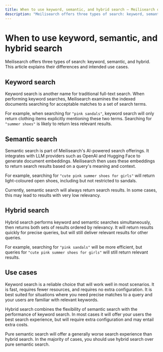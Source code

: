 ```yaml
---
title: When to use keyword, semantic, and hybrid search — Meilisearch documentation
description: "Meilisearch offers three types of search: keyword, semantic, and hybrid. This article explains their differences and intended use cases."
---
```


# When to use keyword, semantic, and hybrid search

Meilisearch offers three types of search: keyword, semantic, and hybrid. This article explains their differences and intended use cases.

## Keyword search

Keyword search is another name for traditional full-text search. When performing keyword searches, Meilisearch examines the indexed documents searching for acceptable matches to a set of search terms.

For example, when searching for `"pink sandals"`, keyword search will only return clothing items explicitly mentioning these two terms. Searching for `"summer shoes"` is likely to return less relevant results.

## Semantic search

Semantic search is part of Meilisearch's AI-powered search offerings. It integrates with LLM providers such as OpenAI and Hugging Face to generate document embeddings. Meilisearch then uses these embeddings to return search results based on a query's meaning and context.

For example, searching for `"cute pink summer shoes for girls"` will return light-coloured open shoes, including but not restricted to sandals.

<Capsule intent="warning">
Currently, semantic search will always return search results. In some cases, this may lead to results with very low relevancy.
</Capsule>

## Hybrid search

Hybrid search performs keyword and semantic searches simultaneously, then returns both sets of results ordered by relevancy. It will return results quickly for precise queries, but will still deliver relevant results for other queries.

For example, searching for `"pink sandals"` will be more efficient, but queries for `"cute pink summer shoes for girls"` will still return relevant results.

## Use cases

Keyword search is a reliable choice that will work well in most scenarios. It is fast, requires fewer resources, and requires no extra configuration. It is best suited for situations where you need precise matches to a query and your users are familiar with relevant keywords.

Hybrid search combines the flexibility of semantic search with the performance of keyword search. In most cases it will offer your users the best search experience, but will require extra configuration and may entail extra costs.

Pure semantic search will offer a generally worse search experience than hybrid search. In the majority of cases, you should use hybrid search over pure semantic search.
